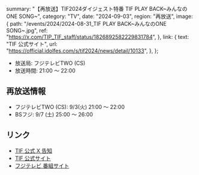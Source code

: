   summary: "【再放送】TIF2024ダイジェスト特番 TIF PLAY BACK~みんなのONE SONG~",
  category: "TV",
  date: "2024-09-03",
  region: "再放送",
  image: {
    path: "/events/2024/2024-08-31_TIF PLAY BACK~みんなのONE SONG~.jpg",
    ref: "https://x.com/TIP_TIF_staff/status/1826892582229831784",
  },
  link: {
    text: "TIF 公式サイト",
    url: "https://official.idolfes.com/s/tif2024/news/detail/10133",
  },
};

* 放送局: フジテレビTWO (CS)
* 放送時間: 21:00 ～ 22:00

## 再放送情報

* フジテレビTWO (CS): 9/3(火) 21:00 ～ 22:00
* BSフジ: 9/7 (土) 25:00 〜 26:00

## リンク

* [TIF 公式 X 告知](https://x.com/TIP_TIF_staff/status/1826892582229831784)
* [TIF 公式サイト](https://official.idolfes.com/s/tif2024/news/detail/10133)
* [フジテレビ 番組サイト](https://www.fujitv.co.jp/tif_playback/)

